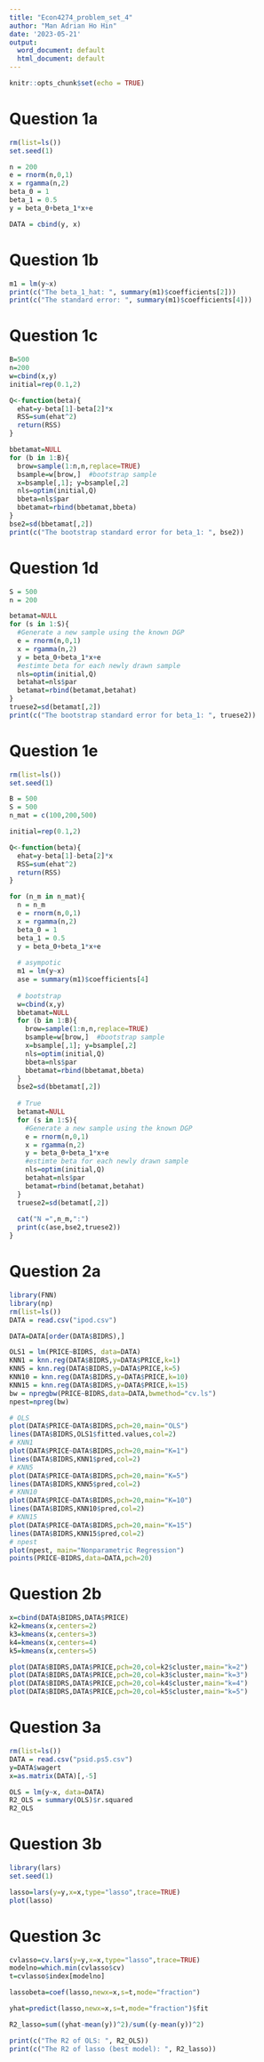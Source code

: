```yaml
---
title: "Econ4274_problem_set_4"
author: "Man Adrian Ho Hin"
date: '2023-05-21'
output:
  word_document: default
  html_document: default
---
```


```r
knitr::opts_chunk$set(echo = TRUE)
```

# Question 1a
```r
rm(list=ls())
set.seed(1)

n = 200
e = rnorm(n,0,1)
x = rgamma(n,2)
beta_0 = 1
beta_1 = 0.5
y = beta_0+beta_1*x+e

DATA = cbind(y, x)
```

# Question 1b
```r
m1 = lm(y~x)
print(c("The beta_1_hat: ", summary(m1)$coefficients[2]))
print(c("The standard error: ", summary(m1)$coefficients[4]))
```

# Question 1c
```r
B=500
n=200
w=cbind(x,y)
initial=rep(0.1,2)

Q<-function(beta){
  ehat=y-beta[1]-beta[2]*x
  RSS=sum(ehat^2)
  return(RSS)
}

bbetamat=NULL
for (b in 1:B){
  brow=sample(1:n,n,replace=TRUE)
  bsample=w[brow,]  #bootstrap sample
  x=bsample[,1]; y=bsample[,2]   
  nls=optim(initial,Q)
  bbeta=nls$par
  bbetamat=rbind(bbetamat,bbeta)
}
bse2=sd(bbetamat[,2])
print(c("The bootstrap standard error for beta_1: ", bse2))
```

# Question 1d
```r
S = 500
n = 200

betamat=NULL
for (s in 1:S){
  #Generate a new sample using the known DGP
  e = rnorm(n,0,1)
  x = rgamma(n,2)
  y = beta_0+beta_1*x+e
  #estimte beta for each newly drawn sample
  nls=optim(initial,Q)
  betahat=nls$par
  betamat=rbind(betamat,betahat)
}
truese2=sd(betamat[,2])
print(c("The bootstrap standard error for beta_1: ", truese2))
```

# Question 1e
```r
rm(list=ls())
set.seed(1)

B = 500
S = 500
n_mat = c(100,200,500)

initial=rep(0.1,2)

Q<-function(beta){
  ehat=y-beta[1]-beta[2]*x
  RSS=sum(ehat^2)
  return(RSS)
}

for (n_m in n_mat){
  n = n_m
  e = rnorm(n,0,1)
  x = rgamma(n,2)
  beta_0 = 1
  beta_1 = 0.5
  y = beta_0+beta_1*x+e
  
  # asympotic
  m1 = lm(y~x)
  ase = summary(m1)$coefficients[4]
  
  # bootstrap
  w=cbind(x,y)
  bbetamat=NULL
  for (b in 1:B){
    brow=sample(1:n,n,replace=TRUE)
    bsample=w[brow,]  #bootstrap sample
    x=bsample[,1]; y=bsample[,2]   
    nls=optim(initial,Q)
    bbeta=nls$par
    bbetamat=rbind(bbetamat,bbeta)
  }
  bse2=sd(bbetamat[,2])
    
  # True
  betamat=NULL
  for (s in 1:S){
    #Generate a new sample using the known DGP
    e = rnorm(n,0,1)
    x = rgamma(n,2)
    y = beta_0+beta_1*x+e
    #estimte beta for each newly drawn sample
    nls=optim(initial,Q)
    betahat=nls$par
    betamat=rbind(betamat,betahat)
  }
  truese2=sd(betamat[,2])
  
  cat("N =",n_m,":")
  print(c(ase,bse2,truese2))
}
```

# Question 2a
```r
library(FNN)
library(np)
rm(list=ls())
DATA = read.csv("ipod.csv")

DATA=DATA[order(DATA$BIDRS),] 

OLS1 = lm(PRICE~BIDRS, data=DATA)
KNN1 = knn.reg(DATA$BIDRS,y=DATA$PRICE,k=1)
KNN5 = knn.reg(DATA$BIDRS,y=DATA$PRICE,k=5)
KNN10 = knn.reg(DATA$BIDRS,y=DATA$PRICE,k=10)
KNN15 = knn.reg(DATA$BIDRS,y=DATA$PRICE,k=15)
bw = npregbw(PRICE~BIDRS,data=DATA,bwmethod="cv.ls") 
npest=npreg(bw)

# OLS
plot(DATA$PRICE~DATA$BIDRS,pch=20,main="OLS")
lines(DATA$BIDRS,OLS1$fitted.values,col=2)
# KNN1
plot(DATA$PRICE~DATA$BIDRS,pch=20,main="K=1")
lines(DATA$BIDRS,KNN1$pred,col=2)
# KNN5
plot(DATA$PRICE~DATA$BIDRS,pch=20,main="K=5")
lines(DATA$BIDRS,KNN5$pred,col=2)
# KNN10
plot(DATA$PRICE~DATA$BIDRS,pch=20,main="K=10")
lines(DATA$BIDRS,KNN10$pred,col=2)
# KNN15
plot(DATA$PRICE~DATA$BIDRS,pch=20,main="K=15")
lines(DATA$BIDRS,KNN15$pred,col=2)
# npest
plot(npest, main="Nonparametric Regression")
points(PRICE~BIDRS,data=DATA,pch=20)
```

# Question 2b
```r
x=cbind(DATA$BIDRS,DATA$PRICE)
k2=kmeans(x,centers=2)
k3=kmeans(x,centers=3)
k4=kmeans(x,centers=4)
k5=kmeans(x,centers=5)

plot(DATA$BIDRS,DATA$PRICE,pch=20,col=k2$cluster,main="k=2")
plot(DATA$BIDRS,DATA$PRICE,pch=20,col=k3$cluster,main="k=3")
plot(DATA$BIDRS,DATA$PRICE,pch=20,col=k4$cluster,main="k=4")
plot(DATA$BIDRS,DATA$PRICE,pch=20,col=k5$cluster,main="k=5")
```

# Question 3a
```r
rm(list=ls())
DATA = read.csv("psid.ps5.csv")
y=DATA$wagert
x=as.matrix(DATA)[,-5]

OLS = lm(y~x, data=DATA)
R2_OLS = summary(OLS)$r.squared
R2_OLS
```

# Question 3b
```r
library(lars)
set.seed(1)

lasso=lars(y=y,x=x,type="lasso",trace=TRUE)
plot(lasso)
```

# Question 3c
```r
cvlasso=cv.lars(y=y,x=x,type="lasso",trace=TRUE)
modelno=which.min(cvlasso$cv)
t=cvlasso$index[modelno] 

lassobeta=coef(lasso,newx=x,s=t,mode="fraction")

yhat=predict(lasso,newx=x,s=t,mode="fraction")$fit

R2_lasso=sum((yhat-mean(y))^2)/sum((y-mean(y))^2)

print(c("The R2 of OLS: ", R2_OLS))
print(c("The R2 of lasso (best model): ", R2_lasso))
```





